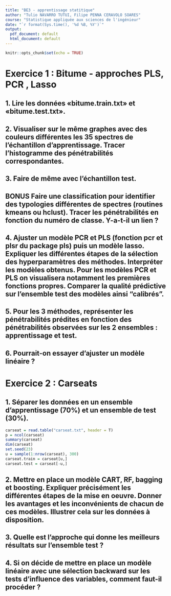 ```yaml
---
title: "BE3 - apprentissage statitique"
author: "Tulio NAVARRO TUTUI, Filipe PENNA CERAVOLO SOARES"
course: "Statistique appliquée aux sciences de l'ingénieur"
date: "`r format(Sys.time(), '%d %B, %Y')`"
output:
  pdf_document: default
  html_document: default
---
```


<!-- 
    For reference:
    - http://rmarkdown.rstudio.com>
    - https://lms.fun-mooc.fr/c4x/UPSUD/42001S02/asset/RMarkdown.html
 -->

```r
knitr::opts_chunk$set(echo = TRUE)
```

# Exercice 1 : Bitume - approches PLS, PCR , Lasso

## 1. Lire les données «bitume.train.txt» et «bitume.test.txt».

## 2. Visualiser sur le même graphes avec des couleurs différentes les 35 spectres de l'échantillon d'apprentissage. Tracer l'histogramme des pénétrabilités correspondantes.

## 3. Faire de même avec l'échantillon test.

## BONUS Faire une classification pour identifier des typologies différentes de spectres (routines kmeans ou hclust). Tracer les pénétrabilités en fonction du numéro de classe. Y-a-t-il un lien ?

## 4. Ajuster un modèle PCR et PLS (fonction pcr et plsr du package pls) puis un modèle lasso. Expliquer les différentes étapes de la sélection des hyperparamètres des méthodes. Interpréter les modèles obtenus. Pour les modèles PCR et PLS on visualisera notamment les premières fonctions propres. Comparer la qualité prédictive sur l'ensemble test des modèles ainsi "calibrés".

## 5. Pour les 3 méthodes, représenter les pénétrabilités prédites en fonction des pénétrabilités observées sur les 2 ensembles : apprentissage et test.

## 6. Pourrait-on essayer d'ajuster un modèle linéaire ?

# Exercice 2 : Carseats

## 1. Séparer les données en un ensemble d'apprentissage (70%) et un ensemble de test (30%).

```r
carseat = read.table("carseat.txt", header = T)
p = ncol(carseat)
summary(carseat)
dim(carseat)
set.seed(23)
u = sample(1:nrow(carseat), 300)
carseat.train = carseat[u,]
carseat.test = carseat[-u,]
```

## 2. Mettre en place un modèle CART, RF, bagging et boosting. Expliquer précisément les différentes étapes de la mise en oeuvre. Donner les avantages et les inconvénients de chacun de ces modèles. Illustrer cela sur les données à disposition.

## 3. Quelle est l'approche qui donne les meilleurs résultats sur l'ensemble test ?

## 4. Si on décide de mettre en place un modèle linéaire avec une sélection backward sur les tests d'influence des variables, comment faut-il procéder ?